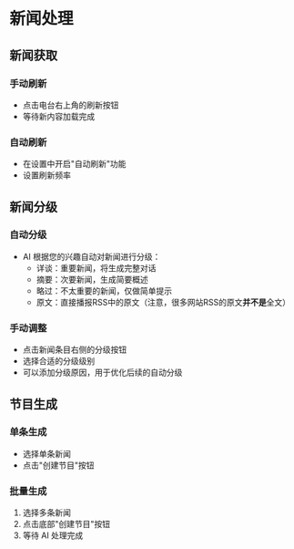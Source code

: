 # 新闻处理

## 新闻获取

### 手动刷新
- 点击电台右上角的刷新按钮
- 等待新内容加载完成

### 自动刷新
- 在设置中开启"自动刷新"功能
- 设置刷新频率

## 新闻分级

### 自动分级
- AI 根据您的兴趣自动对新闻进行分级：
  - 详谈：重要新闻，将生成完整对话
  - 摘要：次要新闻，生成简要概述
  - 略过：不太重要的新闻，仅做简单提示
  - 原文：直接播报RSS中的原文（注意，很多网站RSS的原文**并不是**全文）

### 手动调整
- 点击新闻条目右侧的分级按钮
- 选择合适的分级级别
- 可以添加分级原因，用于优化后续的自动分级

## 节目生成

### 单条生成
- 选择单条新闻
- 点击"创建节目"按钮

### 批量生成
1. 选择多条新闻
2. 点击底部"创建节目"按钮
3. 等待 AI 处理完成 